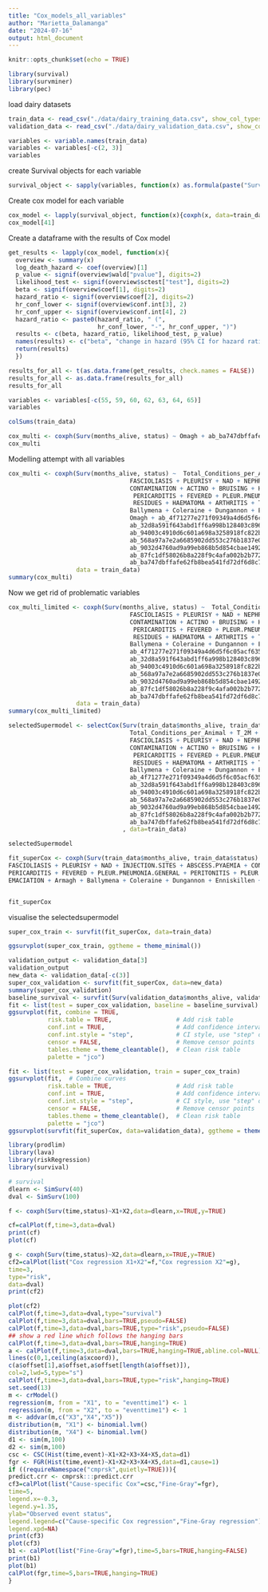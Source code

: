 ```yaml
---
title: "Cox_models_all_variables"
author: "Marietta_Dalamanga"
date: "2024-07-16"
output: html_document
---
```


```r
knitr::opts_chunk$set(echo = TRUE)
```

```r
library(survival)
library(survminer)
library(pec)
```

load dairy datasets
```r
train_data <- read_csv("./data/dairy_training_data.csv", show_col_types = FALSE)
validation_data <- read_csv("./data/dairy_validation_data.csv", show_col_types = FALSE)
```



```r
variables <- variable.names(train_data)
variables <- variables[-c(2, 3)]
variables 
```



create Survival objects for each variable
```r
survival_object <- sapply(variables, function(x) as.formula(paste("Surv(months_alive, status) ~ ", x)))
```


Create cox model for each variable
```r

cox_model <- lapply(survival_object, function(x){coxph(x, data=train_data)})
cox_model[41]
```

Create a dataframe with the results of Cox model
```r
get_results <- lapply(cox_model, function(x){
  overview <- summary(x)
  log_death_hazard <- coef(overview)[1]
  p_value <- signif(overview$wald["pvalue"], digits=2)
  likelihood_test <- signif(overview$sctest["test"], digits=2)
  beta <- signif(overview$coef[1], digits=2)
  hazard_ratio <- signif(overview$coef[2], digits=2)
  hr_conf_lower <- signif(overview$conf.int[3], 2)
  hr_conf_upper <- signif(overview$conf.int[4], 2)
  hazard_ratio <- paste0(hazard_ratio, " (", 
                         hr_conf_lower, "-", hr_conf_upper, ")")
  results <- c(beta, hazard_ratio, likelihood_test, p_value)
  names(results) <- c("beta", "change in hazard (95% CI for hazard ratio)", "likelihood_test", "p_value")
  return(results)
  })
```



```r
results_for_all <- t(as.data.frame(get_results, check.names = FALSE))
results_for_all <- as.data.frame(results_for_all)
results_for_all
```



```r
variables <- variables[-c(55, 59, 60, 62, 63, 64, 65)]
variables 
```

```r
colSums(train_data)
```


```r
cox_multi <- coxph(Surv(months_alive, status) ~ Omagh + ab_ba747dbffafe62fb8bea541fd72df6d8c7afcb2f, data = train_data)
cox_multi
```

Modelling attempt with all variables
```r
cox_multi <- coxph(Surv(months_alive, status) ~  Total_Conditions_per_Animal + T_2M + RH2M + No + TB + FACTORY.DAMAGE +
                                  FASCIOLIASIS + PLEURISY + NAD + NEPHRITIS + SCAR.TISSUE + INJECTION.SITES + ABSCESS.PYAEMIA +
                                  CONTAMINATION + ACTINO + BRUISING + HYDRONEPHROSIS + TELANGECTASIS + PETECHAE.HAEMORRHAGES +
                                   PERICARDITIS + FEVERED + PLEUR.PNEUMONIA.GENERAL + PERITONITIS + PLEUR.PNEUMONIA.LOCAL + 
                                   RESIDUES + HAEMATOMA + ARTHRITIS + TB.GENERALISED + OEDEMA + EMACIATION + Armagh + 
                                  Ballymena + Coleraine + Dungannon + Enniskillen + LondonDerry + Mallusk + Newry + NtArds + 
                                  Omagh + ab_4f71277e271f09349a4d6d5f6c05acf635652015 + ab_6f7d51dd8564e05e279faa791f97894ef141a4db +
                                  ab_32d8a591f643abd1ff6a998b128403c8962a55d8 + ab_f833f5d69610136a115182502764c803be97ee16 + 
                                  ab_94003c4910d6c601a698a3258918fc822b88dd0d + ab_332a6a1d2843f367c160a1c7c3fb2a28f0f8909e + 
                                  ab_568a97a7e2a6685902dd553c276b1837e0ebf06b + ab_ae2f3299f13dc08c27a4bd4586901243017aa1c0 + 
                                  ab_9032d4760ad9a99eb868b5d854cbae1492401dda + ab_8a60fb1b9b40ed0fdc5d3c061e9388972f3bdce4 + 
                                  ab_87fc1df58026b8a228f9c4afa002b2b7722a8f09 + ab_cdf0a11f70869c640bfe6c23935ff3da4acfb7b0 + 
                                  ab_ba747dbffafe62fb8bea541fd72df6d8c7afcb2f + FR + HOL + F + B + M + died_on_abattoir + died_on_farm, 
                   data = train_data)
summary(cox_multi)
```


Now we get rid of problematic variables
```r
cox_multi_limited <- coxph(Surv(months_alive, status) ~  Total_Conditions_per_Animal + T_2M + RH2M + No + TB + FACTORY.DAMAGE +
                                  FASCIOLIASIS + PLEURISY + NAD + NEPHRITIS + SCAR.TISSUE + INJECTION.SITES + ABSCESS.PYAEMIA +
                                  CONTAMINATION + ACTINO + BRUISING + HYDRONEPHROSIS + TELANGECTASIS + PETECHAE.HAEMORRHAGES +
                                   PERICARDITIS + FEVERED + PLEUR.PNEUMONIA.GENERAL + PERITONITIS + PLEUR.PNEUMONIA.LOCAL + 
                                   RESIDUES + HAEMATOMA + ARTHRITIS + TB.GENERALISED + OEDEMA + EMACIATION + Armagh + 
                                  Ballymena + Coleraine + Dungannon + Enniskillen + LondonDerry + Mallusk + Newry + NtArds + 
                                  ab_4f71277e271f09349a4d6d5f6c05acf635652015 + ab_6f7d51dd8564e05e279faa791f97894ef141a4db +
                                  ab_32d8a591f643abd1ff6a998b128403c8962a55d8 + ab_f833f5d69610136a115182502764c803be97ee16 + 
                                  ab_94003c4910d6c601a698a3258918fc822b88dd0d + ab_332a6a1d2843f367c160a1c7c3fb2a28f0f8909e + 
                                  ab_568a97a7e2a6685902dd553c276b1837e0ebf06b + ab_ae2f3299f13dc08c27a4bd4586901243017aa1c0 + 
                                  ab_9032d4760ad9a99eb868b5d854cbae1492401dda + ab_8a60fb1b9b40ed0fdc5d3c061e9388972f3bdce4 + 
                                  ab_87fc1df58026b8a228f9c4afa002b2b7722a8f09 + ab_cdf0a11f70869c640bfe6c23935ff3da4acfb7b0 + 
                                  ab_ba747dbffafe62fb8bea541fd72df6d8c7afcb2f + FR  + F + B + died_on_abattoir, 
                   data = train_data)
summary(cox_multi_limited)
```





```r
selectedSupermodel <- selectCox(Surv(train_data$months_alive, train_data$status) ~ 
                                  Total_Conditions_per_Animal + T_2M + RH2M + No + TB + FACTORY.DAMAGE +
                                  FASCIOLIASIS + PLEURISY + NAD + NEPHRITIS + SCAR.TISSUE + INJECTION.SITES + ABSCESS.PYAEMIA +
                                  CONTAMINATION + ACTINO + BRUISING + HYDRONEPHROSIS + TELANGECTASIS + PETECHAE.HAEMORRHAGES +
                                   PERICARDITIS + FEVERED + PLEUR.PNEUMONIA.GENERAL + PERITONITIS + PLEUR.PNEUMONIA.LOCAL + 
                                   RESIDUES + HAEMATOMA + ARTHRITIS + TB.GENERALISED + OEDEMA + EMACIATION + Armagh + 
                                  Ballymena + Coleraine + Dungannon + Enniskillen + LondonDerry + Mallusk + Newry + NtArds + 
                                  ab_4f71277e271f09349a4d6d5f6c05acf635652015 + ab_6f7d51dd8564e05e279faa791f97894ef141a4db +
                                  ab_32d8a591f643abd1ff6a998b128403c8962a55d8 + ab_f833f5d69610136a115182502764c803be97ee16 + 
                                  ab_94003c4910d6c601a698a3258918fc822b88dd0d + ab_332a6a1d2843f367c160a1c7c3fb2a28f0f8909e + 
                                  ab_568a97a7e2a6685902dd553c276b1837e0ebf06b + ab_ae2f3299f13dc08c27a4bd4586901243017aa1c0 + 
                                  ab_9032d4760ad9a99eb868b5d854cbae1492401dda + ab_8a60fb1b9b40ed0fdc5d3c061e9388972f3bdce4 + 
                                  ab_87fc1df58026b8a228f9c4afa002b2b7722a8f09 + ab_cdf0a11f70869c640bfe6c23935ff3da4acfb7b0 + 
                                  ab_ba747dbffafe62fb8bea541fd72df6d8c7afcb2f + FR + F + B + died_on_abattoir 
                                , data=train_data)

selectedSupermodel
```




```r
fit_superCox <- coxph(Surv(train_data$months_alive, train_data$status) ~ Total_Conditions_per_Animal + T_2M + RH2M + TB + FACTORY.DAMAGE + 
FASCIOLIASIS + PLEURISY + NAD + INJECTION.SITES + ABSCESS.PYAEMIA + CONTAMINATION + ACTINO + BRUISING + TELANGECTASIS + PETECHAE.HAEMORRHAGES + 
PERICARDITIS + FEVERED + PLEUR.PNEUMONIA.GENERAL + PERITONITIS + PLEUR.PNEUMONIA.LOCAL + RESIDUES + HAEMATOMA + ARTHRITIS + TB.GENERALISED + 
EMACIATION + Armagh + Ballymena + Coleraine + Dungannon + Enniskillen + LondonDerry + Newry + NtArds + ab_4f71277e271f09349a4d6d5f6c05acf635652015 + ab_6f7d51dd8564e05e279faa791f97894ef141a4db + ab_32d8a591f643abd1ff6a998b128403c8962a55d8 + ab_f833f5d69610136a115182502764c803be97ee16 + ab_94003c4910d6c601a698a3258918fc822b88dd0d + ab_568a97a7e2a6685902dd553c276b1837e0ebf06b + ab_9032d4760ad9a99eb868b5d854cbae1492401dda + ab_8a60fb1b9b40ed0fdc5d3c061e9388972f3bdce4 + ab_87fc1df58026b8a228f9c4afa002b2b7722a8f09 + ab_cdf0a11f70869c640bfe6c23935ff3da4acfb7b0 + ab_ba747dbffafe62fb8bea541fd72df6d8c7afcb2f + FR + F + B + died_on_abattoir, data=train_data)


fit_superCox
```

visualise the selectedsupermodel
```r
super_cox_train <- survfit(fit_superCox, data=train_data)

ggsurvplot(super_cox_train, ggtheme = theme_minimal())
```


```r
validation_output <- validation_data[3]
validation_output
new_data <- validation_data[-c(3)]
super_cox_validation <- survfit(fit_superCox, data=new_data)
summary(super_cox_validation)
baseline_survival <- survfit(Surv(validation_data$months_alive, validation_data$status) ~1, data=validation_data)
fit <- list(test = super_cox_validation, baseline = baseline_survival)
ggsurvplot(fit, combine = TRUE, 
           risk.table = TRUE,                  # Add risk table
           conf.int = TRUE,                    # Add confidence interval
           conf.int.style = "step",            # CI style, use "step" or "ribbon"
           censor = FALSE,                     # Remove censor points
           tables.theme = theme_cleantable(),  # Clean risk table
           palette = "jco")
```

```r
fit <- list(test = super_cox_validation, train = super_cox_train)
ggsurvplot(fit,  # Combine curves
           risk.table = TRUE,                  # Add risk table
           conf.int = TRUE,                    # Add confidence interval
           conf.int.style = "step",            # CI style, use "step" or "ribbon"
           censor = FALSE,                     # Remove censor points
           tables.theme = theme_cleantable(),  # Clean risk table
           palette = "jco")
ggsurvplot(survfit(fit_superCox, data=validation_data), ggtheme = theme_minimal())
```


```r
library(prodlim)
library(lava)
library(riskRegression)
library(survival)

```





```r
# survival
dlearn <- SimSurv(40)
dval <- SimSurv(100)

f <- coxph(Surv(time,status)~X1+X2,data=dlearn,x=TRUE,y=TRUE)

cf=calPlot(f,time=3,data=dval)
print(cf)
plot(cf)
```

```r

g <- coxph(Surv(time,status)~X2,data=dlearn,x=TRUE,y=TRUE)
cf2=calPlot(list("Cox regression X1+X2"=f,"Cox regression X2"=g),
time=3,
type="risk",
data=dval)
print(cf2)

plot(cf2)
calPlot(f,time=3,data=dval,type="survival")
calPlot(f,time=3,data=dval,bars=TRUE,pseudo=FALSE)
calPlot(f,time=3,data=dval,bars=TRUE,type="risk",pseudo=FALSE)
## show a red line which follows the hanging bars
calPlot(f,time=3,data=dval,bars=TRUE,hanging=TRUE)
a <- calPlot(f,time=3,data=dval,bars=TRUE,hanging=TRUE,abline.col=NULL)
lines(c(0,1,ceiling(a$xcoord)),
c(a$offset[1],a$offset,a$offset[length(a$offset)]),
col=2,lwd=5,type="s")
calPlot(f,time=3,data=dval,bars=TRUE,type="risk",hanging=TRUE)
set.seed(13)
m <- crModel()
regression(m, from = "X1", to = "eventtime1") <- 1
regression(m, from = "X2", to = "eventtime1") <- 1
m <- addvar(m,c("X3","X4","X5"))
distribution(m, "X1") <- binomial.lvm()
distribution(m, "X4") <- binomial.lvm()
d1 <- sim(m,100)
d2 <- sim(m,100)
csc <- CSC(Hist(time,event)~X1+X2+X3+X4+X5,data=d1)
fgr <- FGR(Hist(time,event)~X1+X2+X3+X4+X5,data=d1,cause=1)
if ((requireNamespace("cmprsk",quietly=TRUE))){
predict.crr <- cmprsk:::predict.crr
cf3=calPlot(list("Cause-specific Cox"=csc,"Fine-Gray"=fgr),
time=5,
legend.x=-0.3,
legend.y=1.35,
ylab="Observed event status",
legend.legend=c("Cause-specific Cox regression","Fine-Gray regression"),
legend.xpd=NA)
print(cf3)
plot(cf3)
b1 <- calPlot(list("Fine-Gray"=fgr),time=5,bars=TRUE,hanging=FALSE)
print(b1)
plot(b1)
calPlot(fgr,time=5,bars=TRUE,hanging=TRUE)
}
```




